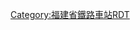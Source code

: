{{Routemap
| title = 霞浦站
| inline = <includeonly>yes</includeonly>
| map = 
\\\tCONTg\tCONTg\~~ ~~ ~~[[温福铁路]]往[[温州南站|温州南]]
\\\tSTRe\tSTRe\
\\\STRg\STRf\
\\\STR+c2\ABZg3\
\\\ABZg+1\STR+c4\
\\STRc2\ABZg3\STR\
\\STRc2\ABZ1+3f\STR+c4\ABZg2\STRc3\
\STR+1\STR+c4\STR\STR+c1\STR+4
\STR+BSl\STR+BSr\STR\STR\STR+BSl!~num1l~~ ~~1站台
\STR+BSl\STR+BSr\STR\STR\STR+BSl
\STR+BSl\STR+BSr!~num2r\STR\STR\STR+BSl~~ ~~2站台
\STR+BSl\STR+BSr\STR\STR\STR+BSl
\STR+BSl!~num3l\STR+BSr\STR\STR\STR+BSl~~ ~~3站台
\STR+BSl\STR+BSr\STR\STR\STR+BSl
\STR2\STR+c3\STR\STR+c2\STR3
\\STRc1\ABZg+4\STR\ABZg+1\STRc4\
LCONTg\\ABZg2\STR+c3\STR\~~ ~~ ~~往[[综合维修工区]]
STR2\STRc3\STR+c1\ABZg+4!~STRc2\ABZg3\
STRc1\STR2+4\STR+c3\ABZg+1\STR+c4\
LCONTg\STRc1\ABZg+4!~STRc2\ABZg3\STR\~~ ~~ ~~往[[货场]]
STR2\STRc3\ABZg+1\ABZg2!~STRc4\STR+c3\
STRc1\STR2+4\STR+c3\STR+c1\ABZg+4\
\STRc1\ABZg+4\STR\STR\
\\ENDE@F\STR\STR\
\\\\STRg\STRf\\
\\\\tSTRa\tSTRa\\
\\\\tCONTf\tCONTf\\~~ ~~ ~~[[温福铁路]]往[[福州站|福州]]
|bottom={{navbar|霞浦站RDT}}
}}<noinclude>

{{Rdt intro|[[霞浦站 (福建)|霞浦站]]}}

[[Category:福建省鐵路車站RDT]]

</noinclude>